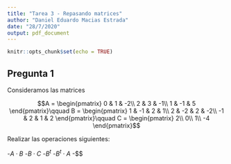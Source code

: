```yaml
---
title: "Tarea 3 - Repasando matrices"
author: "Daniel Eduardo Macias Estrada"
date: "28/7/2020"
output: pdf_document
---
```


```r
knitr::opts_chunk$set(echo = TRUE)
```

## Pregunta 1

Consideramos las matrices

$$A = \begin{pmatrix}
0 & 1 & -2\\
2 & 3 & -1\\
1 & -1 & 5
\end{pmatrix}\qquad B = \begin{pmatrix}
1 & -1 & 2 & 1\\
2 & -2 & 2 & -2\\
-1 & 2 & 1 & 2
\end{pmatrix}\qquad C = \begin{pmatrix}
2\\
0\\
1\\
-4
\end{pmatrix}$$

Realizar las operaciones siguientes:

-$A \cdot B$
-$B \cdot C$
-$B^t$
-$B^t \cdot A$
-$$



